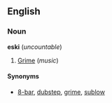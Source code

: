 ==English==
===Noun===
'''eski''' (''uncountable'') <!--Spelling?  Capitalisation?-->

#[[Grime]] (''music'')

====Synonyms====
*[[8-bar]], [[dubstep]], [[grime]], [[sublow]]